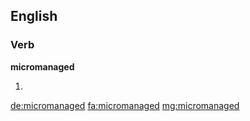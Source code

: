 ==English==

===Verb===
'''micromanaged'''

# {{past of|micromanage}}

[[de:micromanaged]]
[[fa:micromanaged]]
[[mg:micromanaged]]